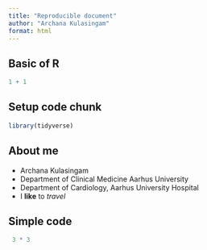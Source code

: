 ```yaml
---
title: "Reproducible document"
author: "Archana Kulasingam"
format: html
---
```


## Basic of R

```r
1 + 1 
```

## Setup code chunk

```r
library(tidyverse)
```

## About me

- Archana Kulasingam
- Department of Clinical Medicine Aarhus University
- Department of Cardiology, Aarhus University Hospital
- I **like** to *travel* 

## Simple code
```r
 3 * 3
```

